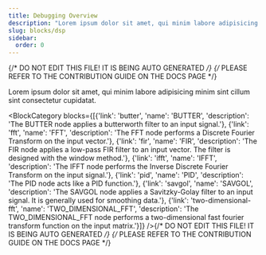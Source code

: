 ```yaml
---
title: Debugging Overview
description: "Lorem ipsum dolor sit amet, qui minim labore adipisicing minim sint cillum sint consectetur cupidatat."
slug: blocks/dsp
sidebar:
  order: 0
---
```


{/* DO NOT EDIT THIS FILE! IT IS BEING AUTO GENERATED */}
{/* PLEASE REFER TO THE CONTRIBUTION GUIDE ON THE DOCS PAGE */}


Lorem ipsum dolor sit amet, qui minim labore adipisicing minim sint cillum sint consectetur cupidatat.

<BlockCategory blocks={[{'link': 'butter', 'name': 'BUTTER', 'description': 'The BUTTER node applies a butterworth filter to an input signal.'}, {'link': 'fft', 'name': 'FFT', 'description': 'The FFT node performs a Discrete Fourier Transform on the input vector.'}, {'link': 'fir', 'name': 'FIR', 'description': 'The FIR node applies a low-pass FIR filter to an input vector. The filter is designed with the window method.'}, {'link': 'ifft', 'name': 'IFFT', 'description': 'The IFFT node performs the Inverse Discrete Fourier Transform on the input signal.'}, {'link': 'pid', 'name': 'PID', 'description': 'The PID node acts like a PID function.'}, {'link': 'savgol', 'name': 'SAVGOL', 'description': 'The SAVGOL node applies a Savitzky-Golay filter to an input signal. It is generally used for smoothing data.'}, {'link': 'two-dimensional-fft', 'name': 'TWO_DIMENSIONAL_FFT', 'description': 'The TWO_DIMENSIONAL_FFT node performs a two-dimensional fast fourier transform function on the input matrix.'}]} />{/* DO NOT EDIT THIS FILE! IT IS BEING AUTO GENERATED */}
{/* PLEASE REFER TO THE CONTRIBUTION GUIDE ON THE DOCS PAGE */}
